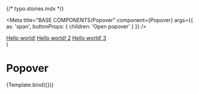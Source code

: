 {/* typo.stories.mdx */}


<Meta
  title="BASE COMPONENTS/Popover"
  component={Popover}
  args={{
    as: 'span',
    buttonProps: {
      children: 'Open popover'
    }
  }}
/>

  <div>
    <OverlayProvider>
      <Popover {...args}>
        <a href="#" className={`focus-ring-black`}>Hello world!</a>
        <a href="#" className={`focus-ring-black`}>Hello world! 2</a>
        <a href="#" className={`focus-ring-black`}>Hello world! 3</a>
      </Popover>
    </OverlayProvider>
  </div>
)

# Popover

<Canvas>
  <Story
    name="Default"
    args={{
      variant: 'p',
      offset: 20,
    }}
  >
    {Template.bind({})}
  </Story>
</Canvas>
